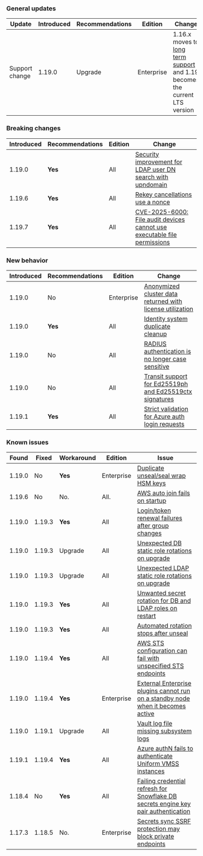 ### General updates

Update          | Introduced | Recommendations | Edition    | Change
--------------- | ---------- |---------------- | ---------- | ------
Support change  | 1.19.0     | Upgrade         | Enterprise | 1.16.x moves to [long term support](/vault/docs/enterprise/lts) and 1.19 becomes the current LTS version


### Breaking changes

Introduced | Recommendations | Edition    | Change
---------- | --------------- | ---------- | ------
1.19.0     | **Yes**         | All        | [Security improvement for LDAP user DN search with upndomain](/vault/docs/v1.19.x/updates/important-changes#ldap)
1.19.6     | **Yes**         | All        | [Rekey cancellations use a nonce](/vault/docs/v1.19.x/updates/important-changes#rekey-cancel-nonce)
1.19.7     | **Yes**         | All        | [CVE-2025-6000: File audit devices cannot use executable file permissions](/vault/docs/v1.19.x/updates/important-changes#cve-2025-6000)

### New behavior

Introduced | Recommendations | Edition    | Change
---------- | --------------- | ---------- | ------
1.19.0     | No              | Enterprise | [Anonymized cluster data returned with license utilization](/vault/docs/v1.19.x/updates/important-changes#anon-data)
1.19.0     | **Yes**         | All        | [Identity system duplicate cleanup](/vault/docs/v1.19.x/updates/important-changes#dedupe)
1.19.0     | No              | All        | [RADIUS authentication is no longer case sensitive](/vault/docs/v1.19.x/updates/important-changes#case-sensitive)
1.19.0     | No              | All        | [Transit support for Ed25519ph and Ed25519ctx signatures](/vault/docs/v1.19.x/updates/important-changes#ed25519)
1.19.1     | **Yes**         | All        | [Strict validation for Azure auth login requests](/vault/docs/v1.19.x/updates/important-changes#strict-azure)


### Known issues

Found  | Fixed  | Workaround | Edition    | Issue
------ |------- | ---------- | ---------- | -----
1.19.0 | No     | **Yes**    | Enterprise | [Duplicate unseal/seal wrap HSM keys](/vault/docs/v1.19.x/updates/important-changes#hsm-keys)
1.19.6 | No     | No.        | All.       | [AWS auto join fails on startup](/vault/docs/v1.20.x/updates/important-changes#aws-auto-join)
1.19.0 | 1.19.3 | **Yes**    | All        | [Login/token renewal failures after group changes](/vault/docs/v1.19.x/updates/important-changes#group-writes)
1.19.0 | 1.19.3 | Upgrade    | All        | [Unexpected DB static role rotations on upgrade](/vault/docs/v1.19.x/updates/important-changes#db-static-role-rotations)
1.19.0 | 1.19.3 | Upgrade    | All        | [Unexpected LDAP static role rotations on upgrade](/vault/docs/v1.19.x/updates/important-changes#ldap-static-role-rotations)
1.19.0 | 1.19.3 | **Yes**    | All        | [Unwanted secret rotation for DB and LDAP roles on restart](/vault/docs/v1.19.x/updates/important-changes#secret-rotate-on-restart)
1.19.0 | 1.19.3 | **Yes**    | All        | [Automated rotation stops after unseal](/vault/docs/v1.19.x/updates/important-changes#rotation-stops)
1.19.0 | 1.19.4 | **Yes**    | All        | [AWS STS configuration can fail with unspecified STS endpoints](/vault/docs/v1.19.x/updates/important-changes#aws-fallback-sts)
1.19.0 | 1.19.4 | **Yes**    | Enterprise | [External Enterprise plugins cannot run on a standby node when it becomes active](/vault/docs/v1.19.x/updates/important-changes#external-ent-plugins)
1.19.0 | 1.19.1 | Upgrade    | All        | [Vault log file missing subsystem logs](/vault/docs/v1.19.x/updates/important-changes#missing-logs)
1.19.1 | 1.19.4 | **Yes**    | All        | [Azure authN fails to authenticate Uniform VMSS instances](/vault/docs/v1.19.x/updates/important-changes#azure-vmss)
1.18.4 | No     | **Yes**    | All        | [Failing credential refresh for Snowflake DB secrets engine key pair authentication](/vault/docs/v1.19.x/updates/important-changes#snowflake-keypair-refresh)
1.17.3 | 1.18.5 | No.        | Enterprise | [Secrets sync SSRF protection may block private endpoints](/vault/docs/v1.19.x/updates/important-changes#ssrf-block-endpoint)
